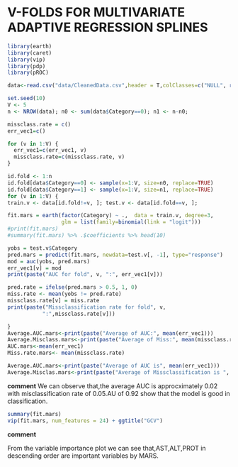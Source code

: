 # V-FOLDS FOR MULTIVARIATE ADAPTIVE REGRESSION SPLINES 

```r
library(earth)
library(caret)     
library(vip)       
library(pdp)  
library(pROC)
```



```r
data<-read.csv("data/CleanedData.csv",header = T,colClasses=c("NULL", rep(NA, 13)))

set.seed(10)
V <- 5
n <- NROW(data); n0 <- sum(data$Category==0); n1 <- n-n0;

missclass.rate = c()
err_vec1=c()

for (v in 1:V) {
  err_vec1=c(err_vec1, v)
  missclass.rate=c(missclass.rate, v)
}

id.fold <- 1:n
id.fold[data$Category==0] <- sample(x=1:V, size=n0, replace=TRUE)
id.fold[data$Category==1] <- sample(x=1:V, size=n1, replace=TRUE)
for (v in 1:V) {
train.v <- data[id.fold!=v, ]; test.v <- data[id.fold==v, ];

fit.mars = earth(factor(Category) ~ .,  data = train.v, degree=3, 
                 glm = list(family=binomial(link = "logit")))
#print(fit.mars) 
#summary(fit.mars) %>% .$coefficients %>% head(10)

yobs = test.v$Category
pred.mars = predict(fit.mars, newdata=test.v[, -1], type="response")
mod = auc(yobs, pred.mars)
err_vec1[v] = mod
print(paste("AUC for fold", v, ":", err_vec1[v]))

pred.rate = ifelse(pred.mars > 0.5, 1, 0)
miss.rate <- mean(yobs != pred.rate)
missclass.rate[v] = miss.rate
print(paste("Missclassification rate for fold", v,
           ":",missclass.rate[v]))

}
Average.AUC.mars<-print(paste("Average of AUC:", mean(err_vec1)))
Average.Misclass.mars<-print(paste("Average of Miss:", mean(missclass.rate)))
AUC.mars<-mean(err_vec1)
Miss.rate.mars<- mean(missclass.rate)
```

```r
Average.AUC.mars<-print(paste("Average of AUC is", mean(err_vec1)))
Average.Misclas.mars<-print(paste("Average of Missclassification is ", mean(missclass.rate)))
```
**comment**
We can observe that,the average AUC is approcximately 0.02 with misclassification rate of 0.05.AU of 0.92 show that the model is good in classification.


```r
summary(fit.mars)
vip(fit.mars, num_features = 24) + ggtitle("GCV")
```
**comment**

From the variable importance plot we can see that,AST,ALT,PROT in descending order are important variables by MARS.
